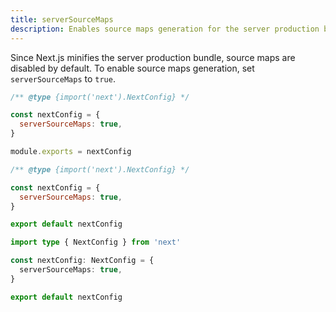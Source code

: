 ```yaml
---
title: serverSourceMaps
description: Enables source maps generation for the server production bundle.
---
```


Since Next.js minifies the server production bundle, source maps are disabled by default. To enable source maps generation, set `serverSourceMaps` to `true`.

```js filename="next.config.js" switcher
/** @type {import('next').NextConfig} */

const nextConfig = {
  serverSourceMaps: true,
}

module.exports = nextConfig
```

```js filename="next.config.mjs" switcher
/** @type {import('next').NextConfig} */

const nextConfig = {
  serverSourceMaps: true,
}

export default nextConfig
```

```ts filename="next.config.ts" switcher
import type { NextConfig } from 'next'

const nextConfig: NextConfig = {
  serverSourceMaps: true,
}

export default nextConfig
```
